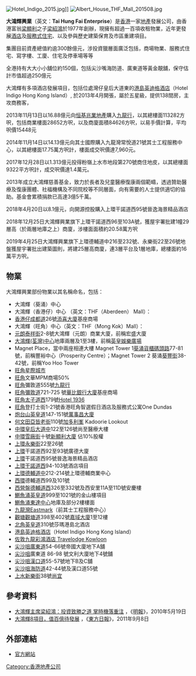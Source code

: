 [[File:Hotel_Indigo_2015.jpg|thumb]]]]
[[File:Albert_House_THF_Mall_201508.jpg|thumb]]

'''大鴻輝興業'''（英文：'''Tai Hung Fai Enterprise'''）是[[香港|香港]]一家[[地產|地產]]發展公司，由香港富翁[[梁顯利|梁顯利]]之子[[梁紹鴻|梁紹鴻]]於1977年創辦，現擁有超過一百項收租物業，近年更發展[[酒店|酒店]]及[[服務式住宅|服務式住宅]]、以及參與歷史建築保育及市區重建項目。

集團目前資產總值約逾300餘億元，涉投資獵層面廣泛包括，商場物業、服務式住宅、寫字樓、工廈、住宅及停車場等等

全港持有大大小小舖位約150個，包括尖沙嘴海防道、廣東道等黃金靚舖，保守估計市值超過250億元

大鴻輝有多項酒店發展項目，包括位處灣仔皇后大道東的[[港島英迪格酒店|港島英迪格酒店]]（Hotel Indigo Hong Kong Island）, 於2013年4月開張，屬於五星級，提供138間房，主攻商務客，

2013年11月13日以16.88億元向[[恒基兆業地產|恒基兆業地產]]購入[[九龍行|九龍行]]，以其總樓面113282方呎，包括商業樓面28652方呎，以及商廈面積84626方呎，以易手價計算，平均呎價15448元

2014年11月14日以14.13億元向其士國際購入九龍灣常悅道21號其士工程服務中心，以其總樓面17.75萬方呎計，樓面成交呎價達7,960元。

2017年12月28日以1.313億元投得粉嶺上水市地段第270號商住地皮，以其總樓面9322平方呎計，成交呎價達1.4萬元。

2013年成立大鴻輝慈善基金，致力於長者及兒童醫療復康兩個範疇，透過贊助醫療及復康團體、社福機構及不同院校等不同層面，向有需要的人士提供適切的協助。基金會累積捐款已高達3億5千萬。

2018年4月20日以8.1億元，向開源控股購入上環干諾道西95號晉逸海景精品酒店

2018年12月25日大鴻輝興業旗下上環干諾道西96至103A號，獲屋宇署批建1幢29層高（於兩層地庫之上）商廈，涉樓面面積約20.58萬方呎

2019年4月25日大鴻輝興業旗下上環德輔道中216至232號、永樂街22至26號地盤獲屋宇署批出建築圖則，將建25層高商廈，連3層平台及1層地庫，總樓面約16萬平方呎。

==物業==
{{未完成列表}}
大鴻輝興業部份物業以其名稱命名，包括：
*大鴻輝（葵涌）中心
*大鴻輝（香港仔）中心 （英文：THF（Aberdeen） Mall）：
*[[香港仔|香港仔]][[成都道_(香港)|成都道]]26號[[添喜大廈|添喜大廈]]基座商場
*大鴻輝（旺角）中心（英文：THF（Mong Kok）Mall）：
*[[元朗|元朗]][[泰祥街|泰祥街]]2-8號大鴻輝（元朗）商業大廈，前稱宏盛大廈
*[[大鴻輝(荃灣)中心|大鴻輝(荃灣)中心]]地庫兩層及1至3樓，前稱[[英皇娛樂廣場|英皇娛樂廣場]]
*Magnet Place，當中兩座相連大樓 Magnet Tower 1[[葵涌|葵涌]][[貨櫃碼頭路|貨櫃碼頭路]]77-81號，前稱豐裕中心（Prosperity Centre）；Magnet Tower 2 葵涌[[葵豐街|葵豐街]]38-42號，前稱Yoo Hoo Tower
*[[旺角|旺角]][[星際城市|星際城市]]
*[[旺角|旺角]]文華MPM商場50%
*[[旺角|旺角]]彌敦道555號[[九龍行|九龍行]]
*[[旺角|旺角]][[彌敦道|彌敦道]]721-725 號[[華比銀行大廈|華比銀行大廈]]基座商場
*[[旺角|旺角]][[太子道西|太子道西]]179號[[Hotel_1936|Hotel 1936]]
*[[旺角|旺角]]登打士街1-21號香港旺角智選假日酒店及服務式公寓One Dundas
*[[炮台山|炮台山]][[英皇道|英皇道]]147-151號[[萬事昌大廈|萬事昌大廈]]
*[[何文田|何文田]][[亞皆老街|亞皆老街]]110號[[加多利峯|加多利峯]] Kadoorie Lookout
*[[中環|中環]][[皇后大道中|皇后大道中]]122至126號尚至醫療大樓
*[[中環|中環]][[雪廠街|雪廠街]]十號[[新顯利大廈|新顯利大廈]]  佔10%股權
*[[上環|上環]][[永樂街|永樂街]]22至26號
*[[上環|上環]]干諾道西92至93號廣德大廈
*[[上環|上環]]干諾道西95號晉逸海景精品酒店
*[[上環|上環]][[干諾道西|干諾道西]]94-103號酒店項目
*[[上環|上環]][[德輔道中|德輔道中]]212-214號上環德輔商業中心
*[[西環|西環]]德輔道西99及101號
*[[西營盤|西營盤]][[德輔道西|德輔道西]]326至332號及西安里11A至11D號安慶樓
*[[鰂魚涌|鰂魚涌]][[英皇道|英皇道]]999至1021號的金山樓項目
*[[鰂魚涌|鰂魚涌]][[東達中心|東達中心]]地庫及部分2樓樓面
*[[九龍灣|九龍灣]]Eastmark（前其士工程服務中心）
*[[觀塘|觀塘]][[觀塘道|觀塘道]]398至402號[[嘉域大廈|嘉域大廈]]1至12樓
*[[北角|北角]][[英皇道|英皇道]]310號莎瑪港島北酒店
*[[港島英迪格酒店|港島英迪格酒店]]（Hotel Indigo Hong Kong Island）
*[[佐敦|佐敦]][[九龍彩鴻酒店_Travelodge_Kowloon|九龍彩鴻酒店 Travelodge Kowloon]]
*[[尖沙咀|尖沙咀]][[廣東道|廣東道]]54-66號帝國大廈地下A舖
*[[尖沙咀|尖沙咀]]廣東道 86-98 號文利大廈地下4號舖
*[[尖沙咀|尖沙咀]][[漢口道|漢口道]]55-57號地下B及C舖
*[[尖沙咀|尖沙咀]][[海防道|海防道]]42-44號及漢口道55號
*[[上水|上水]][[新樂街_(香港)|新樂街]]38號[[尚宜|尚宜]]

==參考資料==
*[http://finance.sina.com/bg/chinamkt/mingpao/20100519/133159425.html 大鴻輝主席梁紹鴻：投資致勝之道 掌時機落重注] {{Wayback|url=http://finance.sina.com/bg/chinamkt/mingpao/20100519/133159425.html |date=20190420101205 }}，《[[明報|明報]]》，2010年5月19日
*[http://orientaldaily.on.cc/cnt/finance/20110908/00204_015.html 大鴻輝8項目，值百億待發展] {{Wayback|url=http://orientaldaily.on.cc/cnt/finance/20110908/00204_015.html |date=20191109054745 }}，《[[東方日報|東方日報]]》，2011年9月8日
==外部連結==
*[http://www.thf.com.hk 官方網站] {{Wayback|url=http://www.thf.com.hk/ |date=20201027121913 }}

[[Category:香港地產公司|Category:香港地產公司]]